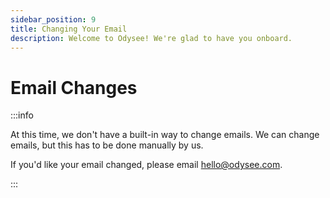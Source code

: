 ---
sidebar_position: 9
title: Changing Your Email
description: Welcome to Odysee! We're glad to have you onboard.
---

# Email Changes

:::info

At this time, we don't have a built-in way to change emails. We can change emails, but this has to be done manually by us.

If you'd like your email changed, please email hello@odysee.com.

:::
